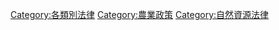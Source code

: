 {{Commonscat|Building code violations}}

[[Category:各類別法律|Category:各類別法律]]
[[Category:農業政策|Category:農業政策]]
[[Category:自然資源法律|Category:自然資源法律]]
